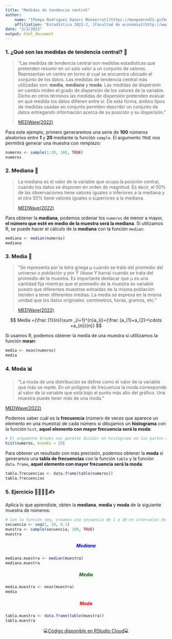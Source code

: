 ```yaml
---
title: "Medidas de tendencia central"
author:
    name: "[Pompa Rodriguez Danori Monserrat](https://monpomrod22.github.io)"
    affiliation: "Estadística 2022-2, [Facultad de economía](http://www.economia.unam.mx/)"
date: "2/3/2022"
output: html_document
---
```


### 1. ¿Qué son las medidas de tendencia central? 🤔 {style="text-align: justify;"}

> "Las medidas de tendencia central son medidas estadísticas que pretenden resumir en un solo valor a un conjunto de valores. Representan un centro en torno al cual se encuentra ubicado el conjunto de los datos. Las medidas de tendencia central más utilizadas son: **media**, **mediana** y **moda**. Las medidas de dispersión en cambio miden el grado de dispersión de los valores de la variable. Dicho en otros términos las medidas de dispersión pretenden evaluar en qué medida los datos difieren entre sí. De esta forma, ambos tipos de medidas usadas en conjunto permiten describir un conjunto de datos entregando información acerca de su posición y su dispersión."
>
[MEDWare(2022)](https://www.medwave.cl/link.cgi/Medwave/Series/MBE04/4934 "MEDWare(2022)")

Para este ejemplo, primero generaremos una serie de **100** números aleatorios entre **1** y **20** mediante la función `sample`. El argumento `TRUE` nos permitirá generar una muestra con remplazo:

```r
numeros <- sample(1:20, 100, TRUE)
numeros
```

### 2. Mediana 📍 {style="text-align: justify;"}

> La mediana es el valor de la variable que ocupa la posición central,
> cuando los datos se disponen en orden de magnitud. Es decir, el 50% de
> las observaciones tiene valores iguales o inferiores a la mediana y el
> otro 50% tiene valores iguales o superiores a la mediana.
>
[MEDWave(2022)](https://www.medwave.cl/link.cgi/Medwave/Series/MBE04/4934 "MEDWave(2022)")

Para obtener la **mediana**, podemos ordenar los `numeros` de menor a mayor, **el número que esté en medio de la muestra será la mediana**. Si utilizamos R, se puede hacer el cálculo de la **mediana** con la función `median`:

```r
mediana <- median(numeros)
mediana
```

### 3. Media 🧮 {style="text-align: justify;"}

> "Se representa por la letra griega µ cuando se trata del promedio del
> universo o población y por Ȳ (léase Y barra) cuando se trata del
> promedio de la muestra. Es importante destacar que µ es una cantidad
> fija mientras que el promedio de la muestra es variable puesto que
> diferentes muestras extraídas de la misma población tienden a tener
> diferentes medias. La media se expresa en la misma unidad que los datos
> originales: centímetros, horas, gramos, etc."
>
[MEDWave(2022)](https://www.medwave.cl/link.cgi/Medwave/Series/MBE04/4934 "MEDWave(2022)")

<center>

$$ Media ={\frac {1}{n}}\sum _{i=1}^{n}a_{i}={\frac {a_{1}+a_{2}+\cdots +a_{n}}{n}} $$

</center>

Si usamos R, podemos obtener la media de una muestra si utlilizamos la función **mean**:

```r
media <- mean(numeros)
media
```

### 4. Moda 📊 {style="text-align: justify;"}

> "La moda de una distribución se define como el valor de la variable que
> más se repite. En un polígono de frecuencia la moda corresponde al valor
> de la variable que está bajo el punto más alto del gráfico. Una muestra
> puede tener más de una moda."

[MEDWave(2022)](https://www.medwave.cl/link.cgi/Medwave/Series/MBE04/4934 "MEDWave(2022)")

Podemos saber cuál es la **frecuencia** (número de veces que aparece un elemento en una muestra) de cada número si dibujamos un **histograma** con la función `hist`, **aquel elemento con mayor frecuencia será la moda**:

```r
# El argumento breaks nos permite dividir en histograma en las partes que queramos
hist(numeros, breaks = 20)
```

Para obtener un resultado con más precisión, podemos obtener la **moda** si generamos una **tabla de frecuencias** con la función `table` y la función `data.frame`, **aquel elemento con mayor frecuencia será la moda**:

```r
tabla.frecuencias <- data.frame(table(numeros))
tabla.frecuencias
```

### 5. Ejercicio 👩‍💻👨‍💻✍ {style="text-align: justify;"}

Aplica lo que aprendiste, obten la **mediana**, **media** y **moda** de la siguiente muestra de números:

```r
# Con la función seq, creamos una secuencia de 1 a 10 en intervalos de 0.1 en 0.1
secuencia <- seq(1, 10, 0.1)
muestra <- sample(secuencia, 100, TRUE)
muestra
```

##### Mediana {style="text-align: center; color: blue;"}

```r
mediana.muestra <- median(muestra)
mediana.muestra

```

##### Media {style="text-align: center; color: darkgreen;"}

```r
media.muestra <- mean(muestra)
media
```

##### Moda {style="text-align: center; color: red;"}

```r
tabla.muestra <- data.frame(table(muestra))
tabla.muestra
```

<center>

💻[Código disponible en RStudio Cloud](https://rstudio.cloud/project/3671022 "👩‍💻 Disponible en RStudio Cloud 👨‍💻")💻

</center>
